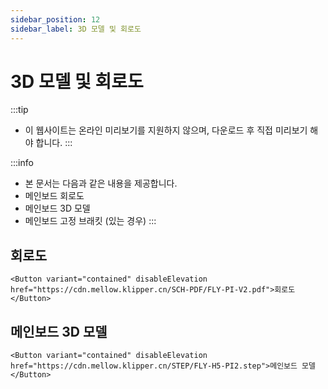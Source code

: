 ```yaml
---
sidebar_position: 12
sidebar_label: 3D 모델 및 회로도
---
```




# 3D 모델 및 회로도


:::tip
* 이 웹사이트는 온라인 미리보기를 지원하지 않으며, 다운로드 후 직접 미리보기 해야 합니다.
:::

:::info
* 본 문서는 다음과 같은 내용을 제공합니다.
* 메인보드 회로도
* 메인보드 3D 모델
* 메인보드 고정 브래킷 (있는 경우)
:::

## 회로도

    <Button variant="contained" disableElevation href="https://cdn.mellow.klipper.cn/SCH-PDF/FLY-PI-V2.pdf">회로도</Button>


## 메인보드 3D 모델

    <Button variant="contained" disableElevation href="https://cdn.mellow.klipper.cn/STEP/FLY-H5-PI2.step">메인보드 모델</Button>